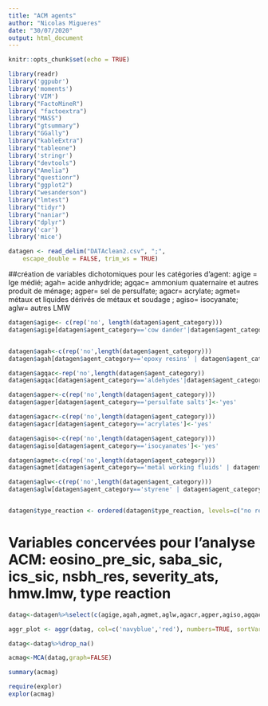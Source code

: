 ```yaml
---
title: "ACM agents"
author: "Nicolas Migueres"
date: "30/07/2020"
output: html_document
---
```


```r
knitr::opts_chunk$set(echo = TRUE)
```

```r

library(readr)
library('ggpubr')
library('moments')
library('VIM')
library("FactoMineR")
library( "factoextra")
library("MASS")
library("gtsummary")
library("GGally")
library("kableExtra")
library("tableone")
library('stringr')
library("devtools")
library("Amelia")
library("questionr")
library("ggplot2")
library("wesanderson")
library("lmtest")
library("tidyr")
library("naniar")
library("dplyr")
library('car')
library('mice')

```


```r
datagen <- read_delim("DATAclean2.csv", ";", 
    escape_double = FALSE, trim_ws = TRUE)
```


##création de variables dichotomiques pour les catégories d'agent: agige = Ige médié; agah= acide anhydride; agqac= ammonium quaternaire et autres produit de ménage; agper= sel de persulfate; agacr= acrylate; agmet= métaux et liquides dérivés de métaux et soudage ; agiso= isocyanate; aglw= autres LMW 
 
```r



datagen$agige<- c(rep('no', length(datagen$agent_category)))
datagen$agige[datagen$agent_category=='cow dander'|datagen$agent_category=='drugs'| datagen$agent_category=='fish/seafood'| datagen$agent_category=='enzymes'| datagen$agent_category=='flour/grains'|datagen$agent_category=='insects and derived products'| datagen$agent_category=='latex'| datagen$agent_category=='moulds' | datagen$agent_category=='ornemental plants'|datagen$agent_category=='rodents'| datagen$agent_category=='soybean flour'| datagen$agent_category=='spices' | datagen$agent_category=='storage mites'| datagen$agent_category=='various animals and derived products' | datagen$agent_category=='various plant-derived products'| datagen$agent_category== 'vegetal gums' | datagen$agent_category== 'wood dusts' ] <- 'yes'


datagen$agah<-c(rep('no',length(datagen$agent_category)))
datagen$agah[datagen$agent_category=='epoxy resins' | datagen$agent_category=='acid anhydrides']<-'yes'

datagen$agqac<-rep('no',length(datagen$agent_category))
datagen$agqac[datagen$agent_category=='aldehydes'|datagen$agent_category=='quaternary ammonium' |datagen$agent_category=='cleaning products/disinfectants'| datagen$agent_category=='amines' ]<- 'yes'

datagen$agper<-c(rep('no',length(datagen$agent_category)))
datagen$agper[datagen$agent_category=='persulfate salts']<-'yes'

datagen$agacr<-c(rep('no',length(datagen$agent_category)))
datagen$agacr[datagen$agent_category=='acrylates']<-'yes'

datagen$agiso<-c(rep('no',length(datagen$agent_category)))
datagen$agiso[datagen$agent_category=='isocyanates']<-'yes'

datagen$agmet<-c(rep('no',length(datagen$agent_category)))
datagen$agmet[datagen$agent_category=='metal working fluids' | datagen$agent_category=='metals' | datagen$agent_category== 'welding'] <-'yes'

datagen$aglw<-c(rep('no',length(datagen$agent_category)))
datagen$aglw[datagen$agent_category=='styrene' | datagen$agent_category=='resins/glues/paints-nos' | datagen$agent_category== 'reactive dye' | datagen$agent_category=='colophony' | datagen$agent_category=='lmw other'| datagen$agent_category== 'non-identified sensitizer' ] <-'yes'


datagen$type_reaction <- ordered(datagen$type_reaction, levels=c("no reaction","isolated early", "isolated late","dual"))

```

# Variables concervées pour l'analyse ACM: eosino_pre_sic, saba_sic, ics_sic, nsbh_res, severity_ats, hmw.lmw, type reaction

```r
datag<-datagen%>%select(c(agige,agah,agmet,aglw,agacr,agper,agiso,agqac,eosino_pre_sic.3,hmw.lmw,nsbh.res,saba_sic,ics_sic,nsbh.res,severity_ats,type_reaction))

aggr_plot <- aggr(datag, col=c('navyblue','red'), numbers=TRUE, sortVars=TRUE, labels=names(datag), cex.axis=.7, gap=3, ylab=c("Histogram of missing data","Pattern"))

datag<-datag%>%drop_na()

acmag<-MCA(datag,graph=FALSE)

summary(acmag)

require(explor)
explor(acmag)

```

